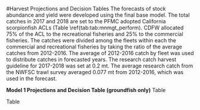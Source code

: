 <!-- **************HARVEST PROJECTIONS AND DECISION TABLE****************** -->
#Harvest Projections and Decision Tables
The forecasts of stock abundance and yield were developed using the final base model.
The total catches in 2017 and 2018 are set to the PFMC adopted California scorpionfish 
ACLs (Table \ref{tab:tab:mnmgt_perform).  CDFW allocated 75% of the ACL to the recreational 
fisheries and 25% to the commercial fisheries.  The catches were divided among the fleets
within each the commercial and recreational fisheries by taking the ratio of the average 
catches from 2012-2016. The average of 2012-2016 catch by fleet was used to distribute 
catches in forecasted years.  The research catch harvest guideline for 2017-2018 was 
set at 0.2 mt.  The average research catch from the NWFSC trawl survey averaged 0.077 
mt from 2012-2016, which was used in the forecast.


**Model 1 Projections and Decision Table (groundfish only)**
Table \ref{tab:Forecast_mod1} 

Table \ref{tab:Decision_table_mod1}



